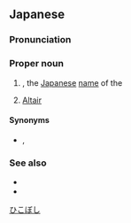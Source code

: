 ==Japanese==
{{ja-kanjitab|ひこ|ほし|k2=ぼし|r=y|yomi=k}}

===Pronunciation===
{{ja-pron|acc=2|dev=1|ひこぼし|y=k}}

===Proper noun===
{{ja-pos|proper|ひこぼし}}

# {{w|Tanabata|Hikoboshi}}, the [[Japanese]] [[name]] of the {{w|The Weaver Girl and the Cowherd|Cowherd}}
# {{lb|ja|star|sort=ひこぼし}} [[Altair]]

====Synonyms====
* {{ja-r|アルタイル|caps=y}}, {{ja-r|牽牛星|^けんぎゅうせい}}

===See also===
* {{ja-r|織姫|^おりひめ}}
* {{ja-r|七夕|^たなばた}}

[[Category:ja:Fictional characters|ひこぼし]]